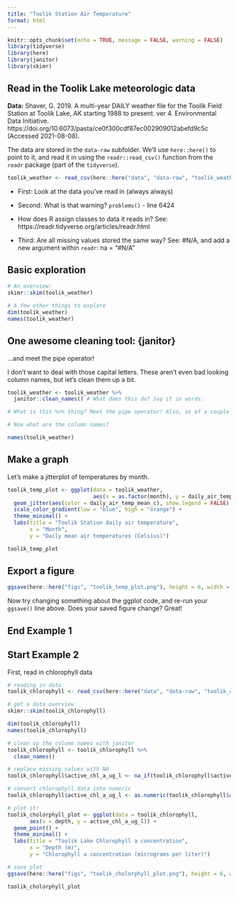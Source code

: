 ```yaml
---
title: "Toolik Station Air Temperature"
format: html
---
```


```r
knitr::opts_chunk$set(echo = TRUE, message = FALSE, warning = FALSE)
library(tidyverse)
library(here)
library(janitor)
library(skimr)
```

## Read in the Toolik Lake meteorologic data

**Data:** Shaver, G. 2019. A multi-year DAILY weather file for the Toolik Field Station at Toolik Lake, AK starting 1988 to present. ver 4. Environmental Data Initiative. https://doi.org/10.6073/pasta/ce0f300cdf87ec002909012abefd9c5c (Accessed 2021-08-08).

The data are stored in the `data-raw` subfolder. We'll use `here::here()` to point to it, and read it in using the `readr::read_csv()` function from the `readr` package (part of the `tidyverse`).

```r
toolik_weather <- read_csv(here::here("data", "data-raw", "toolik_weather.csv"),)
```

-   First: Look at the data you've read in (always always)

-   Second: What is that warning? `problems()` - line 6424

-   How does R assign classes to data it reads in? See: https://readr.tidyverse.org/articles/readr.html

-   Third: Are all missing values stored the same way? See: #N/A, and add a new argument within `readr`: na = "#N/A"

## Basic exploration

```r
# An overview:
skimr::skim(toolik_weather)

# A few other things to explore
dim(toolik_weather)
names(toolik_weather)
```

## One awesome cleaning tool: {janitor}

...and meet the pipe operator!

I don't want to deal with those capital letters. These aren't even bad looking column names, but let's clean them up a bit.

```r
toolik_weather <- toolik_weather %>% 
  janitor::clean_names() # What does this do? Say it in words.

# What is this %>% thing? Meet the pipe operator! Also, as of a couple months ago, |> is a native pipe operator (versus %>%, which comes along with the tidyverse)

# Now what are the column names?
```

```r
names(toolik_weather)
```

## Make a graph

Let's make a jitterplot of temperatures by month.

```r
toolik_temp_plot <- ggplot(data = toolik_weather, 
                           aes(x = as.factor(month), y = daily_air_temp_mean_c)) +
  geom_jitter(aes(color = daily_air_temp_mean_c), show.legend = FALSE) +
  scale_color_gradient(low = "blue", high = "orange") +
  theme_minimal() +
  labs(title = "Toolik Station daily air temperature",
       x = "Month",
       y = "Daily mean air temperatures (Celsius)")

toolik_temp_plot
```

## Export a figure

```r
ggsave(here::here("figs", "toolik_temp_plot.png"), height = 6, width = 7)
```

Now try changing something about the ggplot code, and re-run your `ggsave()` line above. Does your saved figure change? Great!

## End Example 1

## Start Example 2

First, read in chlorophyll data
```r

# reading in data
toolik_chlorophyll <- read_csv(here::here("data", "data-raw", "toolik_chlorophyll.csv"))

# get a data overview
skimr::skim(toolik_chlorophyll)

dim(toolik_chlorophyll)
names(toolik_chlorophyll)

# clean up the column names with janitor
toolik_chlorophyll <- toolik_chlorophyll %>%
  clean_names()

# replace missing values with NA
toolik_chlorophyll$active_chl_a_ug_l <- na_if(toolik_chlorophyll$active_chl_a_ug_l, ".")

# convert chlorophyll data into numeric
toolik_chlorophyll$active_chl_a_ug_l <- as.numeric(toolik_chlorophyll$active_chl_a_ug_l)

# plot it!
toolik_cholorphyll_plot <- ggplot(data = toolik_chlorophyll,
       aes(x = depth, y = active_chl_a_ug_l)) +
  geom_point() + 
  theme_minimal() + 
  labs(title = "Toolik Lake Chlorophyll a concentration",
       x = "Depth (m)",
       y = "Chlorophyll a concentration (micrograms per liter)")

# save plot
ggsave(here::here("figs", "toolik_cholorphyll_plot.png"), height = 6, width = 7)

toolik_cholorphyll_plot

```

